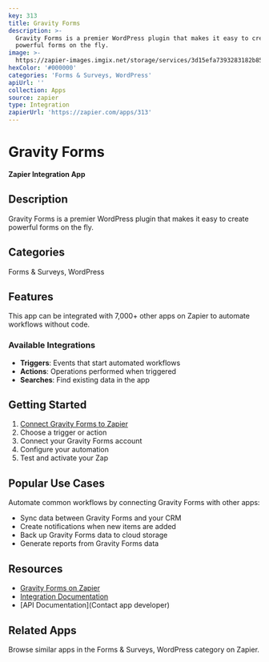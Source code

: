 ```yaml
---
key: 313
title: Gravity Forms
description: >-
  Gravity Forms is a premier WordPress plugin that makes it easy to create
  powerful forms on the fly.
image: >-
  https://zapier-images.imgix.net/storage/services/3d15efa7393283182b8539dbb4cfc720.png?auto=format%2Ccompress&ixlib=python-3.0.0&q=50
hexColor: '#000000'
categories: 'Forms & Surveys, WordPress'
apiUrl: ''
collection: Apps
source: zapier
type: Integration
zapierUrl: 'https://zapier.com/apps/313'
---
```

# Gravity Forms

**Zapier Integration App**

## Description

Gravity Forms is a premier WordPress plugin that makes it easy to create powerful forms on the fly.

## Categories

Forms & Surveys, WordPress

## Features

This app can be integrated with 7,000+ other apps on Zapier to automate workflows without code.

### Available Integrations

- **Triggers**: Events that start automated workflows
- **Actions**: Operations performed when triggered
- **Searches**: Find existing data in the app

## Getting Started

1. [Connect Gravity Forms to Zapier](https://zapier.com/apps/313)
2. Choose a trigger or action
3. Connect your Gravity Forms account
4. Configure your automation
5. Test and activate your Zap

## Popular Use Cases

Automate common workflows by connecting Gravity Forms with other apps:

- Sync data between Gravity Forms and your CRM
- Create notifications when new items are added
- Back up Gravity Forms data to cloud storage
- Generate reports from Gravity Forms data

## Resources

- [Gravity Forms on Zapier](https://zapier.com/apps/313)
- [Integration Documentation](https://zapier.com/apps/313/integrations)
- [API Documentation](Contact app developer)

## Related Apps

Browse similar apps in the Forms & Surveys, WordPress category on Zapier.
